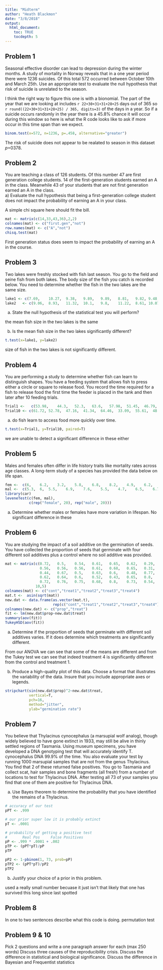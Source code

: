 ```yaml
---
title: "Midterm"
author: "Heath Blackmon"
date: "3/8/2018"
output: 
  html_document:
    toc: TRUE
    tocdepth: 5
---
```


## Problem 1

Seasonal effective disorder can lead to depression during the winter months. A study of mortality in Norway reveals that in a one year period there were 1236 suicides.  Of this total 572 occurred between October 10th and March 25th. Use an appropriate test to evaluate the null hypothesis that risk of suicide is unrelated to the season.

I think the right way to figure this one is with a bionomial.  The part of the year that we are looking at includes `r 22+30+31+31+28+25` days out of 365 so `r round((22+30+31+31+28+25) / 365, digits=3)` of the days in a year.  So if a suicide occurs randomly in the year there is a 45.8% chance it will occur during this window so here is what the R code looks like to ask if more occur in this time span than we expect.
```r
binom.test(x=572, n=1236, p=.458, alternative="greater")
```
The risk of suicide does not appear to be realated to season in this dataset *p*=0378.

## Problem 2
You are teaching a class of 126 students.  Of this number 47 are first generation college students. 14 of the first-generation students earned an A in the class.  Meanwhile 43 of your students that are not first generation earned an A in the class.  
a) Evaluate the null hypothesis that being a first-generation college student does not impact the probability of earning an A in your class.

A simple chi square here should fit the bill.
```r
mat <- matrix(c(14,33,43,36),2,2)
colnames(mat) <- c("first.gen","not")
row.names(mat) <- c("A","not")
chisq.test(mat)
```
First generation status does seem to impact the probability of earning an A in the course.

## Problem 3
Two lakes were freshly stocked with fish last season.  You go to the field and seine fish from both lakes. The body size of the fish you catch is recorded below.  You need to determine whether the fish in the two lakes are the same size.  
```r
lake1 <- c(7.69,	10.27,	9.38,	9.89,	9.89,	8.81,	9.82, 9.48,	9.78,	9.45)				
lake2	<- c(9.06,	8.93,	11.32,	10.1,	9.8,	11.22,	8.61, 10.07,	8.49,	9.02,	10.01,	8.94,	9.02,	10.97)
```
a) State the null hypothesis of the statistical test you will perform?

the mean fish size in the two lakes is the same

b) Is the mean fish size in the two lakes significantly different?
```r
t.test(x=lake1, y=lake2)
```

size of fish in the two lakes is not significantly different.

## Problem 4
You are performing a study to determine whether fish can learn to distinguish shapes.  You have a feeding system that allows fish to press either a circle or square to release food.  You record the time required for a fish to release food the first time the feeder is placed in the tank and then later after 10 feeding trials.
```r
Trial1 <- 	c(53.98,	44.3,	52.3,	63.6,	57.98,	51.45,	46.79,	54.92,	43.96,	82.75)
Trial10 <- c(61.72,	52.78,	47.16,	41.34,	64.46,	33.09,	55.61,	48.33,	54.63,	60.11)
```
a) do fish learn to access food more quickly over time.
```r
t.test(x=Trial1, y=Trial10, paired=T)
```
we are unable to detect a significant difference in these either


## Problem 5
Males and females often differ in life history traits like mortality rates across age classes. A long-term study of a species has provided the data below on life span. 
```r
fem <- 	c(6,	6.2,	3.2,	5.8,	6.8,	8.2,	4.9,	6.2,	6,	7.4, 5.8,	6,	5,	6,	4.8,	5.8,	5.4,	5.8,	5.3,	7.7)
mal <- 	c(5.3,	6,	5.5,	6.9,	7.6,	5.5,	4.7,	6.5,	6.7,	5.5, 6.3,	4.3,	6.8,	4.4,	7.7,	6.5,	8.1,	5.9,	4,	6.9)
library(car)
leveneTest(c(fem, mal), 
           c(rep("female", 20), rep("male", 20)))
```
a) Determine whether males or females have more variation in lifespan.
No significant difference in these

## Problem 6
You are studying the impact of a soil additive on the germination of seeds.  You have collected the proportion of seeds that germinate with four different soil additives plus a control where no soil additive was provided.  
```r
mat <- matrix(c(0.72,	0.5,	0.54,	0.61,	0.65,	0.62,	0.29,	0.38,	0.47,	0.69,
                0.56,	0.56,	0.56,	0.61,	0.68,	0.65,	0.31,	0.34,	0.54,	0.63,
                0.44,	0.67,	0.5,	0.63,	0.6,	0.48,	0.77,	0.67,	0.89,	0.67,
                0.62,	0.64,	0.6,	0.52,	0.43,	0.65,	0.8,	0.69,	0.62,	0.73,
                0.72,	0.76,	0.75,	0.68,	0.8,	0.73,	0.54,	0.76,	0.9,	0.73),
              10,5)
colnames(mat) <- c("cont","treat1","treat2","treat3","treat4")
mat.t <-  asin(sqrt(mat))
new.dat <- data.frame(as.vector(mat.t),
                      rep(c("cont","treat1","treat2","treat3","treat4"), each=10))
colnames(new.dat) <- c("prop","treat")
fit <- lm(new.dat$prop~new.dat$treat)
summary(aov(fit))
TukeyHSD(aov(fit))

```
a) Determine if the proportion of seeds that germinate with different soil additives varies.  If it does determine which treatments are significantly different.

From our ANOVA we can see that some of the means are different and from the Tukey test we can see that indeed treatment 4 is significantly different from the control and treatment 1.


b) Produce a high-quality plot of this data.  Choose a format that illustrates the variability of the data.  Insure that you include appropriate axes or legends.
```r
stripchart(sin(new.dat$prop)^2~new.dat$treat,
           vertical=T,
           pch=16,
           method="jitter",
           ylab="germination rate")

```

## Problem 7
You believe that Thylacinus cynocephalus (a marsupial wolf analog), though widely believed to have gone extinct in 1933, may still be alive in thinly settled regions of Tasmania.  Using museum specimens, you have developed a DNA genotyping test that will accurately identify T. cynocephalus DNA 99.9% of the time.  You also evaluate your test by running 1000 marsupial samples that are not from the genus Thylacinus.  You find that 2 of these returned false positives. You go to Tasmania and collect scat, hair samples and bone fragments (all fresh) from a number of locations to test for Thylacinus DNA.  After testing all 73 of your samples you find that one of them are positive for Thylacinus DNA.  

a) Use Bayes theorem to determine the probability that you have identified the remains of a Thylacinus.
```r

# accuracy of our test
pPT <- .999

# our prior super low it is probably extinct
pT <- .0001

# probability of getting a positive test
#       Real Pos     False Positives
pP <- .999 * .0001 + .002
pTP <- (pPT*pT)/pP
pTP

pP2 <- 1-pbinom(1, 73, prob=pP)
pTP2 <- (pPT*pT)/pP2
pTP2
```
b) Justify your choice of a prior in this problem. 

used a really small number becuase it just isn't that likely that one has survived this long since last spotted

## Problem 8
In one to two sentences describe what this code is doing.
permutation test 
 

## Problem 9 & 10
Pick 2 questions and write a one paragraph answer for each (max 250 words)
Discuss three causes of the reproducibility crisis.
Discuss the difference in statistical and biological significance.
Discuss the difference in Bayesian and Frequentist statistics



